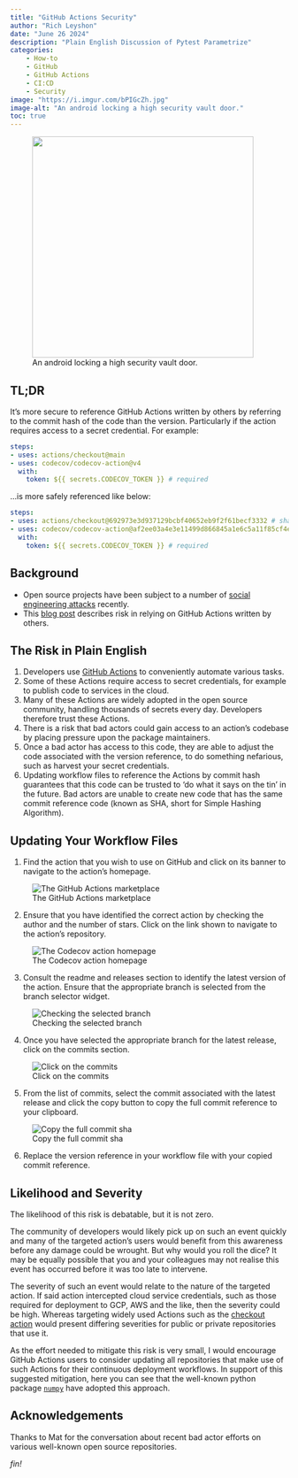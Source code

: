 ```yaml
---
title: "GitHub Actions Security"
author: "Rich Leyshon"
date: "June 26 2024"
description: "Plain English Discussion of Pytest Parametrize"
categories:
    - How-to
    - GitHub
    - GitHub Actions
    - CI:CD
    - Security
image: "https://i.imgur.com/bPIGcZh.jpg"
image-alt: "An android locking a high security vault door."
toc: true
---
```


<figure class=center >
  <img class="shaded_box" width=400px src="https://i.imgur.com/bPIGcZh.jpg"></img>
  <figcaption>An android locking a high security vault door.</figcaption>
</figure>

## TL;DR

It's more secure to reference GitHub Actions written by others by referring
to the commit hash of the code than the version. Particularly if the action
requires access to a secret credential. For example:

```.yaml
steps:
- uses: actions/checkout@main
- uses: codecov/codecov-action@v4
  with:
    token: ${{ secrets.CODECOV_TOKEN }} # required
```

...is more safely referenced like below:

```.yaml
steps:
- uses: actions/checkout@692973e3d937129bcbf40652eb9f2f61becf3332 # sha for v4.1.7
- uses: codecov/codecov-action@af2ee03a4e3e11499d866845a1e6c5a11f85cf4e # sha v4.5.0 
  with:
    token: ${{ secrets.CODECOV_TOKEN }} # required
```

## Background

* Open source projects have been subject to a number of
[social engineering attacks][openjs] recently. 
* This [blog post][julienrenaux] describes risk in relying on GitHub Actions
written by others.

## The Risk in Plain English

1. Developers use [GitHub Actions][marketplace] to conveniently automate
various tasks.
2. Some of these Actions require access to secret credentials, for example to
publish code to services in the cloud.
3. Many of these Actions are widely adopted in the open source community,
handling thousands of secrets every day. Developers therefore trust these
Actions.
4. There is a risk that bad actors could gain access to an action's codebase
by placing pressure upon the package maintainers.
5. Once a bad actor has access to this code, they are able to adjust the code
associated with the version reference, to do something nefarious, such as
harvest your secret credentials.
6. Updating workflow files to reference the Actions by commit hash guarantees
that this code can be trusted to 'do what it says on the tin' in the future.
Bad actors are unable to create new code that has the same commit reference
code (known as SHA, short for Simple Hashing Algorithm).

## Updating Your Workflow Files

1. Find the action that you wish to use on GitHub and click on its banner to
navigate to the action's homepage.

![The GitHub Actions marketplace](https://i.imgur.com/4G5qba2.png)

2. Ensure that you have identified the correct action by checking the author
and the number of stars. Click on the link shown to navigate to the action's
repository.

![The Codecov action homepage](https://i.imgur.com/tcBYkpy.png)

3. Consult the readme and releases section to identify the latest version of
the action. Ensure that the appropriate branch is selected from the branch
selector widget.

![Checking the selected branch](https://i.imgur.com/eVU7ce5.png)

4. Once you have selected the appropriate branch for the latest release, click
on the commits section.

![Click on the commits](https://i.imgur.com/5jQWlQs.png)

5. From the list of commits, select the commit associated with the latest
release and click the copy button to copy the full commit reference to your
clipboard.

![Copy the full commit sha](https://i.imgur.com/8NVX30Y.png)

6. Replace the version reference in your workflow file with your copied commit
reference. 

## Likelihood and Severity

The likelihood of this risk is debatable, but it is not zero.

The community of developers would likely pick up on such an event quickly and
many of the targeted action's users would benefit from this awareness before
any damage could be wrought. But why would you roll the dice? It may be equally
possible that you and your colleagues may not realise this event has occurred
before it was too late to intervene. 

The severity of such an event would relate to the nature of the targeted
action. If said action intercepted cloud service credentials, such as those
required for deployment to GCP, AWS and the like, then the severity could
be high. Whereas targeting widely used Actions such as the
[checkout action][checkout] would present differing severities for public or
private repositories that use it.

As the effort needed to mitigate this risk is very small, I would encourage
GitHub Actions users to consider updating all repositories that make use of
such Actions for their continuous deployment workflows. In support of this
suggested mitigation, here you can see that the well-known python package
[`numpy`][numpy] have adopted this approach.

## Acknowledgements

Thanks to Mat for the conversation about recent bad actor efforts on various
well-known open source repositories.

<p id=fin><i>fin!</i></p>

[openjs]: https://openjsf.org/blog/openssf-openjs-alert-social-engineering-takeovers
[julienrenaux]: https://julienrenaux.fr/2019/12/20/github-actions-security-risk/
[marketplace]: https://github.com/marketplace?type=actions
[numpy]: https://github.com/numpy/numpy/blob/main/.github/workflows/wheels.yml
[checkout]: https://github.com/actions/checkout
